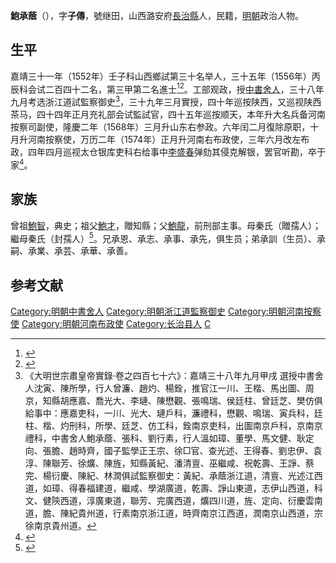 {{明清人物信息框
| 姓名 = 鮑承蔭
| 原名 =
| 圖片名稱= 
| 圖片大小 =
| 圖片說明 = 
| 最高職務 = 河南左布政使
| 國家 = 大明 
| 爵位 =
| 籍貫 = 山西潞安府長治縣
| 族裔 = 
| 字號 = 字子傳
| 諡號 =
| 出生日期 = 丁亥年十月二十六日
| 出生地點 = 
| 逝世日期 = 卒年不詳
| 逝世地點 =
| 墓葬 =
| 配偶 = 娶阎氏，封孺人
| 親屬 = 父 [[鮑龍_(嘉靖戊戌進士)|鮑龍]]；（子）鲍邦臣
| 出身 =
* 嘉靖三十一年壬子科舉人
* 嘉靖三十五年丙辰科同進士出身
| 經歷 =
| 著作 =  
}}
'''鮑承蔭'''（{{bd|1527年||？|catIdx=}}），字'''子傳'''，號继田，山西潞安府[[長治縣|長治縣]]人，民籍，[[明朝|明朝]]政治人物。

== 生平 ==
嘉靖三十一年（1552年）壬子科山西鄉試第三十名举人，三十五年（1556年）丙辰科会试二百四十二名，第三甲第二名進士<ref>{{Cite book|title=《皇明贡举考》卷五|author=[[张朝瑞|张朝瑞]]|publisher=《续修四库全书》史部第828册|year=|isbn=|location=|pages=}}</ref><ref>{{Cite book|title=贡举志五种 上|author=鲁小俊，江俊伟著|publisher=武汉大学出版社|year=2009|isbn=978-7-307-07043-1|location=武汉|pages=}}</ref>。工部观政，授[[中書舍人|中書舍人]]，三十八年九月考选浙江道試監察御史<ref>《大明世宗肅皇帝實錄·卷之四百七十六》：嘉靖三十八年九月甲戌 選授中書舍人沈寅、陳所學，行人曾濂、趙灼、楊銓，推官江一川、王楷、馬出圖、周京，知縣胡應嘉、喬光大、李璉、陳懋觀、張鳴瑞、侯廷柱、曾廷芝、樊仿俱給事中：應嘉吏科，一川、光大、璉戶科，濂禮科，懋觀、鳴瑞、寅兵科，廷柱、楷、灼刑科，所學、廷芝、仿工科，銓南京吏科，出圖南京戶科，京南京禮科，中書舍人鮑承蔭、張科、劉行素，行人溫如璋、董學、馬文健、耿定向、張膽、趙時齊，國子監學正王宗、徐□官、查光述、王得春、劉忠伊、袁淳、陳聯芳、徐爌、陳旌，知縣黃紀、潘清亶、巫繼咸、祝乾壽、王諍、蔡完、楊衍慶、陳紀、林潤俱試監察御史：黃紀、承蔭浙江道，清亶、光述江西道，如璋、得春福建道，繼咸、學湖廣道，乾壽、諍山東道，志伊山西道，科文、健陝西道，淳廣東道，聯芳、完廣西道，爌四川道，旌、定向、衍慶雲南道，膽、陳紀貴州道，行素南京浙江道，時齊南京江西道，潤南京山西道，宗徐南京貴州道。</ref>，三十九年三月實授，四十年巡按陕西，又巡视陕西茶马，四十四年正月充礼部会试監試官，四十五年巡按顺天，本年升大名兵备河南按察司副使，隆慶二年（1568年）三月升山东右参政。六年闰二月復除原职，十月升河南按察使，万历二年（1574年）正月升河南右布政使，三年六月改左布政，四年四月巡视太仓银库吏科右给事中[[李盛春|李盛春]]弹劾其侵克解银，罢官听勘，卒于家<ref>{{cite news|title=长治县进士名录|url=http://www.dfz.changzhi.gov.cn/960rn.jsp?urltype=news.NewsContentUrl&wbnewsid=232149&wbtreeid=21514|accessdate=2013-08-11|newspaper=长治市情网|deadurl=yes|archiveurl=https://web.archive.org/web/20130819030251/http://www.dfz.changzhi.gov.cn/960rn.jsp?urltype=news.NewsContentUrl&wbnewsid=232149&wbtreeid=21514|archivedate=2013-08-19}}</ref>。

== 家族 ==
曾祖[[鮑智|鮑智]]，典史；祖父[[鮑才|鮑才]]，贈知縣；父[[鮑龍_(嘉靖戊戌進士)|鮑龍]]，前刑部主事。母秦氏（贈孺人）；繼母秦氏（封孺人）<ref>{{Cite book|title=天一阁藏明代科举录选刊 登科录 点校本|author=龚延明主编|publisher=宁波出版社|year=2016|isbn=978-7-5526-2320-8|location=宁波|pages=|quote=《天一閣藏明代科舉錄選刊.登科錄》之《嘉靖三十五年丙辰科登科錄》}}</ref>。兄承恩、承志、承事、承先，俱生员；弟承訓（生员）、承嗣、承業、承芸、承華、承善。

==参考文献==
{{reflist}}

{{嘉靖三十五年丙辰科殿試金榜}}

{{DEFAULTSORT:Bao鮑}}
[[Category:明朝中書舍人|Category:明朝中書舍人]]
[[Category:明朝浙江道監察御史|Category:明朝浙江道監察御史]]
[[Category:明朝河南按察使|Category:明朝河南按察使]]
[[Category:明朝河南布政使|Category:明朝河南布政使]]
[[Category:长治县人|Category:长治县人]]
[[Category:鮑姓|C]]